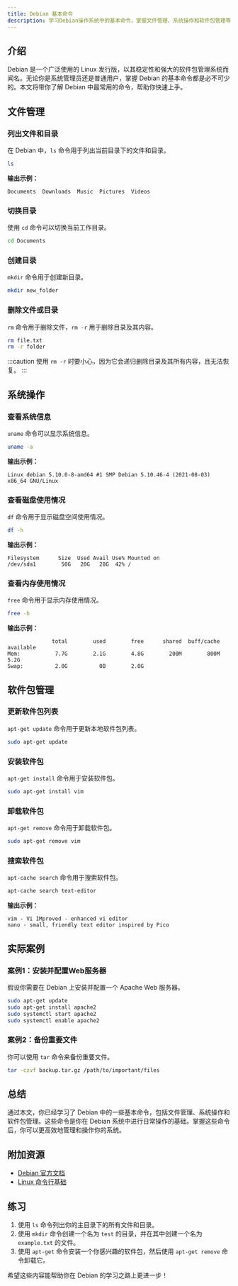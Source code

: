 ```yaml
---
title: Debian 基本命令
description: 学习Debian操作系统中的基本命令，掌握文件管理、系统操作和软件包管理等核心技能。
---
```


## 介绍

Debian 是一个广泛使用的 Linux 发行版，以其稳定性和强大的软件包管理系统而闻名。无论你是系统管理员还是普通用户，掌握 Debian 的基本命令都是必不可少的。本文将带你了解 Debian 中最常用的命令，帮助你快速上手。

## 文件管理

### 列出文件和目录

在 Debian 中，`ls` 命令用于列出当前目录下的文件和目录。

```bash
ls
```

**输出示例：**

```
Documents  Downloads  Music  Pictures  Videos
```

### 切换目录

使用 `cd` 命令可以切换当前工作目录。

```bash
cd Documents
```

### 创建目录

`mkdir` 命令用于创建新目录。

```bash
mkdir new_folder
```

### 删除文件或目录

`rm` 命令用于删除文件，`rm -r` 用于删除目录及其内容。

```bash
rm file.txt
rm -r folder
```

:::caution
使用 `rm -r` 时要小心，因为它会递归删除目录及其所有内容，且无法恢复。
:::

## 系统操作

### 查看系统信息

`uname` 命令可以显示系统信息。

```bash
uname -a
```

**输出示例：**

```
Linux debian 5.10.0-8-amd64 #1 SMP Debian 5.10.46-4 (2021-08-03) x86_64 GNU/Linux
```

### 查看磁盘使用情况

`df` 命令用于显示磁盘空间使用情况。

```bash
df -h
```

**输出示例：**

```
Filesystem      Size  Used Avail Use% Mounted on
/dev/sda1        50G   20G   28G  42% /
```

### 查看内存使用情况

`free` 命令用于显示内存使用情况。

```bash
free -h
```

**输出示例：**

```
              total        used        free      shared  buff/cache   available
Mem:           7.7G        2.1G        4.8G        200M        800M        5.2G
Swap:          2.0G          0B        2.0G
```

## 软件包管理

### 更新软件包列表

`apt-get update` 命令用于更新本地软件包列表。

```bash
sudo apt-get update
```

### 安装软件包

`apt-get install` 命令用于安装软件包。

```bash
sudo apt-get install vim
```

### 卸载软件包

`apt-get remove` 命令用于卸载软件包。

```bash
sudo apt-get remove vim
```

### 搜索软件包

`apt-cache search` 命令用于搜索软件包。

```bash
apt-cache search text-editor
```

**输出示例：**

```
vim - Vi IMproved - enhanced vi editor
nano - small, friendly text editor inspired by Pico
```

## 实际案例

### 案例1：安装并配置Web服务器

假设你需要在 Debian 上安装并配置一个 Apache Web 服务器。

```bash
sudo apt-get update
sudo apt-get install apache2
sudo systemctl start apache2
sudo systemctl enable apache2
```

### 案例2：备份重要文件

你可以使用 `tar` 命令来备份重要文件。

```bash
tar -czvf backup.tar.gz /path/to/important/files
```

## 总结

通过本文，你已经学习了 Debian 中的一些基本命令，包括文件管理、系统操作和软件包管理。这些命令是你在 Debian 系统中进行日常操作的基础。掌握这些命令后，你可以更高效地管理和操作你的系统。

## 附加资源

- [Debian 官方文档](https://www.debian.org/doc/)
- [Linux 命令行基础](https://linuxcommand.org/)

## 练习

1. 使用 `ls` 命令列出你的主目录下的所有文件和目录。
2. 使用 `mkdir` 命令创建一个名为 `test` 的目录，并在其中创建一个名为 `example.txt` 的文件。
3. 使用 `apt-get` 命令安装一个你感兴趣的软件包，然后使用 `apt-get remove` 命令卸载它。

希望这些内容能帮助你在 Debian 的学习之路上更进一步！